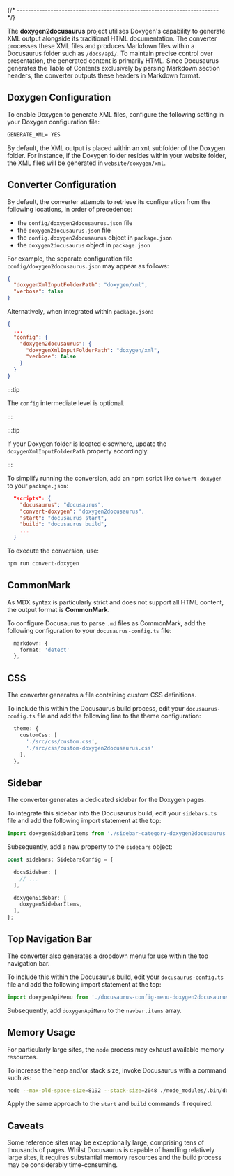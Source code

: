 {/* ------------------------------------------------------------------------ */}

The **doxygen2docusaurus** project utilises Doxygen's capability to generate XML output alongside its traditional HTML documentation. The converter processes these XML files and produces Markdown files within a Docusaurus folder such as `/docs/api/`. To maintain precise control over presentation, the generated content is primarily HTML. Since Docusaurus generates the Table of Contents exclusively by parsing Markdown section headers, the converter outputs these headers in Markdown format.

## Doxygen Configuration

To enable Doxygen to generate XML files, configure the following setting in your Doxygen configuration file:

```txt
GENERATE_XML= YES
```

By default, the XML output is placed within an `xml` subfolder of the Doxygen folder. For instance, if the Doxygen folder resides within your website folder, the XML files will be generated in `website/doxygen/xml`.

## Converter Configuration

By default, the converter attempts to retrieve its configuration from the following locations, in order of precedence:

- the `config/doxygen2docusaurus.json` file
- the `doxygen2docusaurus.json` file
- the `config.doxygen2docusaurus` object in `package.json`
- the `doxygen2docusaurus` object in `package.json`

For example, the separate configuration file `config/doxygen2docusaurus.json` may appear as follows:

```json
{
  "doxygenXmlInputFolderPath": "doxygen/xml",
  "verbose": false
}
```

Alternatively, when integrated within `package.json`:

```json
{
  ...
  "config": {
    "doxygen2docusaurus": {
      "doxygenXmlInputFolderPath": "doxygen/xml",
      "verbose": false
    }
  }
}
```

:::tip

The `config` intermediate level is optional.

:::

:::tip

If your Doxygen folder is located elsewhere, update the `doxygenXmlInputFolderPath` property accordingly.

:::

To simplify running the conversion, add an npm script like `convert-doxygen` to your `package.json`:

```json
  "scripts": {
    "docusaurus": "docusaurus",
    "convert-doxygen": "doxygen2docusaurus",
    "start": "docusaurus start",
    "build": "docusaurus build",
    ...
  }
```

To execute the conversion, use:

```sh
npm run convert-doxygen
```

## CommonMark

As MDX syntax is particularly strict and does not support all HTML content, the output format is **CommonMark**.

To configure Docusaurus to parse `.md` files as CommonMark, add the following configuration to your `docusaurus-config.ts` file:

```ts
  markdown: {
    format: 'detect'
  },
```

## CSS

The converter generates a file containing custom CSS definitions.

To include this within the Docusaurus build process, edit your `docusaurus-config.ts` file and add the following line to the theme configuration:

```ts
  theme: {
    customCss: [
      './src/css/custom.css',
      './src/css/custom-doxygen2docusaurus.css'
    ],
  },
```

## Sidebar

The converter generates a dedicated sidebar for the Doxygen pages.

To integrate this sidebar into the Docusaurus build, edit your `sidebars.ts` file and add the following import statement at the top:

```ts
import doxygenSidebarItems from './sidebar-category-doxygen2docusaurus.json';
```

Subsequently, add a new property to the `sidebars` object:

```ts
const sidebars: SidebarsConfig = {

  docsSidebar: [
    // ...
  ],

  doxygenSidebar: [
    doxygenSidebarItems,
  ],
};
```

## Top Navigation Bar

The converter also generates a dropdown menu for use within the top navigation bar.

To include this within the Docusaurus build, edit your `docusaurus-config.ts` file and add the following import statement at the top:

```ts
import doxygenApiMenu from './docusaurus-config-menu-doxygen2docusaurus.json'
```

Subsequently, add `doxygenApiMenu` to the `navbar.items` array.

## Memory Usage

For particularly large sites, the `node` process may exhaust available memory resources.

To increase the heap and/or stack size, invoke Docusaurus with a command such as:

```sh
node --max-old-space-size=8192 --stack-size=2048 ./node_modules/.bin/doxygen2docusaurus
```

Apply the same approach to the `start` and `build` commands if required.

## Caveats

Some reference sites may be exceptionally large, comprising tens of thousands of pages. Whilst Docusaurus is capable of handling relatively large sites, it requires substantial memory resources and the build process may be considerably time-consuming.

